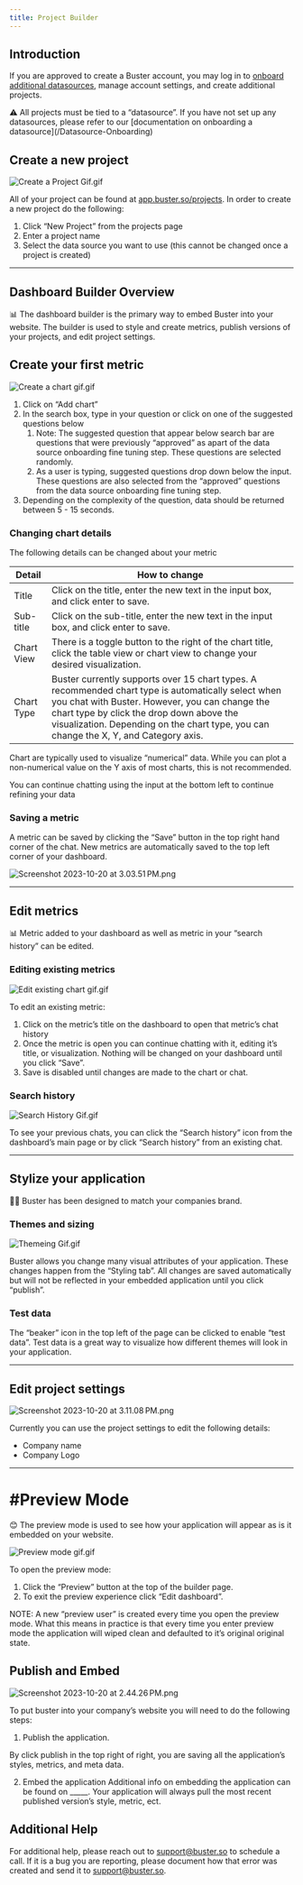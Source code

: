 ```yaml
---
title: Project Builder
---
```


## Introduction

If you are approved to create a Buster account, you may log in to [onboard additional datasources](/Datasource-Onboarding), manage account settings, and create additional projects.

<Warning>
⚠️ All projects must be tied to a “datasource”. If you have not set up any datasources, please refer to our [documentation on onboarding a datasource](/Datasource-Onboarding)

</Warning>

## Create a new project

![Create a Project Gif.gif](/images/Project-Builder/Create_a_Project_Gif.gif)

All of your project can be found at [app.buster.so/projects](https://www.notion.so/buster-d5c8edac56b246838255a99eda5f3566?pvs=21). In order to create a new project do the following:

1. Click “New Project” from the projects page
2. Enter a project name
3. Select the data source you want to use (this cannot be changed once a project is created)

---

## Dashboard Builder Overview

<Note>
📊 The dashboard builder is the primary way to embed Buster into your website. The builder is used to style and create metrics, publish versions of your projects, and edit project settings.

</Note>

## Create your first metric

![Create a chart gif.gif](/images/Project-Builder/Create_a_chart_gif.gif)

1. Click on “Add chart”
2. In the search box, type in your question or click on one of the suggested questions below 
    1. Note: The suggested question that appear below search bar are questions that were previously “approved” as apart of the data source onboarding fine tuning step. These questions are selected randomly.
    2. As a user is typing, suggested questions drop down below the input. These questions are also selected from the “approved” questions from the data source onboarding fine tuning step.
3. Depending on the complexity of the question, data should be returned between 5 - 15 seconds. 

### Changing chart details

The following details can be changed about your metric

| Detail | How to change |
| --- | --- |
| Title | Click on the title, enter the new text in the input box, and click enter to save. |
| Sub-title | Click on the sub-title, enter the new text in the input box, and click enter to save. |
| Chart View | There is a toggle button to the right of the chart title, click the table view or chart view to change your desired visualization. |
| Chart Type | Buster currently supports over 15 chart types. A recommended chart type is automatically select when you chat with Buster. However, you can change the chart type by click the drop down above the visualization. Depending on the chart type, you can change the X, Y, and Category axis.

<Note>Chart are typically used to visualize “numerical” data. While you can plot a non-numerical value on the Y axis of most charts, this is not recommended. </Note>

You can continue chatting using the input at the bottom left to continue refining your data

### Saving a metric

A metric can be saved by clicking the “Save” button in the top right hand corner of the chat. New metrics are automatically saved to the top left corner of your dashboard.

![Screenshot 2023-10-20 at 3.03.51 PM.png](/images/Project-Builder/Screenshot_2023-10-20_at_3.03.51_PM.png)

---

## Edit metrics

<Note>
📊 Metric added to your dashboard as well as metric in your “search history” can be edited.

</Note>

### Editing existing metrics

![Edit existing chart gif.gif](/images/Project-Builder/Edit_existing_chart_gif.gif)

To edit an existing metric:
 

1. Click on the metric’s title on the dashboard to open that metric’s chat history
2. Once the metric is open you can continue chatting with it, editing it’s title, or visualization. Nothing will be changed on your dashboard until you click “Save”.
3. Save is disabled until changes are made to the chart or chat.

### Search history

![Search History Gif.gif](/images/Project-Builder/Search_History_Gif.gif)

To see your previous chats, you can click the “Search history” icon from the dashboard’s main page or by click “Search history” from an existing chat.

---

## Stylize your application

<Note>
🧑‍🎨 Buster has been designed to match your companies brand.

</Note>

### Themes and sizing

![Themeing Gif.gif](/images/Project-Builder/Themeing_Gif.gif)

Buster allows you change many visual attributes of your application. These changes happen from the “Styling tab”. All changes are saved automatically but will not be reflected in your embedded application until you click “publish”.

### Test data

The “beaker” icon in the top left of the page can be clicked to enable “test data”. Test data is a great way to visualize how different themes will look in your application.

---

## Edit project settings

![Screenshot 2023-10-20 at 3.11.08 PM.png](/images/Project-Builder/Screenshot_2023-10-20_at_3.11.08_PM.png)

Currently you can use the project settings to edit the following details:

- Company name
- Company Logo

---

# #Preview Mode

<Note>
😊 The preview mode is used to see how your application will appear as is it embedded on your website.

</Note>

![Preview mode gif.gif](/images/Project-Builder/Preview_mode_gif.gif)

To open the preview mode:

1. Click the “Preview” button at the top of the builder page.
2. To exit the preview experience click “Edit dashboard”.

NOTE: A new “preview user” is created every time you open the preview mode. What this means in practice is that every time you enter preview mode the application will wiped clean and defaulted to it’s original original state.

## Publish and Embed

![Screenshot 2023-10-20 at 2.44.26 PM.png](/images/Project-Builder/Screenshot_2023-10-20_at_2.44.26_PM.png)

To put buster into your company’s website you will need to do the following steps:

1. Publish the application.

By click publish in the top right of right, you are saving all the application’s  styles, metrics, and meta data.

2. Embed the application
Additional info on embedding the application can be found on _____. Your application will always pull the most recent published version’s style, metric, ect.

## Additional Help

<Note>For additional help, please reach out to [support@buster.so](mailto:support@buster.so) to schedule a call. If it is a bug you are reporting, please document how that error was created and send it to [support@buster.so](mailto:support@buster.so).</Note>